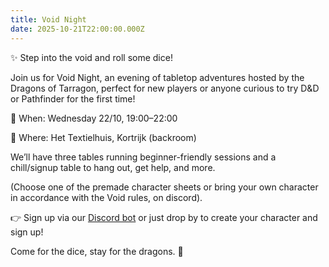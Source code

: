 ```yaml
---
title: Void Night
date: 2025-10-21T22:00:00.000Z
---
```


✨ Step into the void and roll some dice!

Join us for Void Night, an evening of tabletop adventures hosted by the Dragons of Tarragon, perfect for new players or anyone curious to try D\&D or Pathfinder for the first time!

📅 When: Wednesday 22/10, 19:00–22:00

📍 Where: Het Textielhuis, Kortrijk (backroom)

We’ll have three tables running beginner-friendly sessions and a chill/signup table to hang out, get help, and more.

(Choose one of the premade character sheets or bring your own character in accordance with the Void rules, on discord).

👉 Sign up via our [Discord bot](https://discord.gg/3MYAXWpyh8) or just drop by to create your character and sign up!

Come for the dice, stay for the dragons. 🐲 
